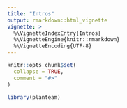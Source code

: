 ```yaml
---
title: "Intros"
output: rmarkdown::html_vignette
vignette: >
  %\VignetteIndexEntry{Intros}
  %\VignetteEngine{knitr::rmarkdown}
  %\VignetteEncoding{UTF-8}
---
```


```r
knitr::opts_chunk$set(
  collapse = TRUE,
  comment = "#>"
)
```

```r
library(planteam)
```
